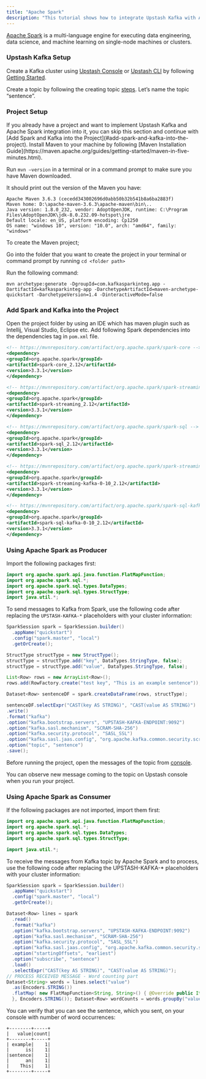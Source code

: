 ```yaml
---
title: "Apache Spark"
description: "This tutorial shows how to integrate Upstash Kafka with Apache Spark"
---
```


[Apache Spark](https://spark.apache.org/) is a multi-language engine for
executing data engineering, data science, and machine learning on single-node
machines or clusters.

### Upstash Kafka Setup

Create a Kafka cluster using [Upstash Console](https://console.upstash.com/) or
[Upstash CLI](https://github.com/upstash/cli) by following
[Getting Started](https://docs.upstash.com/kafka).

Create a topic by following the creating topic
[steps](https://docs.upstash.com/kafka#create-a-topic). Let’s name the topic
“sentence”.

### Project Setup

<Info>
  If you already have a project and want to implement Upstash Kafka and Apache
  Spark integration into it, you can skip this section and continue with [Add
  Spark and Kafka into the Project](#add-spark-and-kafka-into-the-project).
</Info>
Install Maven to your machine by following [Maven Installation Guide](https://maven.apache.org/guides/getting-started/maven-in-five-minutes.html).

Run `mvn –version` in a terminal or in a command prompt to make sure you have
Maven downloaded.

It should print out the version of the Maven you have:

```
Apache Maven 3.6.3 (cecedd343002696d0abb50b32b541b8a6ba2883f)
Maven home: D:\apache-maven-3.6.3\apache-maven\bin\..
Java version: 1.8.0_232, vendor: AdoptOpenJDK, runtime: C:\Program Files\AdoptOpenJDK\jdk-8.0.232.09-hotspot\jre
Default locale: en_US, platform encoding: Cp1250
OS name: "windows 10", version: "10.0", arch: "amd64", family: "windows"
```

To create the Maven project;

Go into the folder that you want to create the project in your terminal or
command prompt by running `cd <folder path>`

Run the following command:

```
mvn archetype:generate -DgroupId=com.kafkasparkinteg.app -DartifactId=kafkasparkinteg-app -DarchetypeArtifactId=maven-archetype-quickstart -DarchetypeVersion=1.4 -DinteractiveMode=false
```

### Add Spark and Kafka into the Project

Open the project folder by using an IDE which has maven plugin such as Intellij,
Visual Studio, Eclipse etc. Add following Spark dependencies into the
dependencies tag in `pom.xml` file.

```xml
<!-- https://mvnrepository.com/artifact/org.apache.spark/spark-core -->
<dependency>
<groupId>org.apache.spark</groupId>
<artifactId>spark-core_2.12</artifactId>
<version>3.3.1</version>
</dependency>

<!-- https://mvnrepository.com/artifact/org.apache.spark/spark-streaming -->
<dependency>
<groupId>org.apache.spark</groupId>
<artifactId>spark-streaming_2.12</artifactId>
<version>3.3.1</version>
</dependency>

<!-- https://mvnrepository.com/artifact/org.apache.spark/spark-sql -->
<dependency>
<groupId>org.apache.spark</groupId>
<artifactId>spark-sql_2.12</artifactId>
<version>3.3.1</version>
</dependency>

<!-- https://mvnrepository.com/artifact/org.apache.spark/spark-streaming-kafka-0-10 -->
<dependency>
<groupId>org.apache.spark</groupId>
<artifactId>spark-streaming-kafka-0-10_2.12</artifactId>
<version>3.3.1</version>
</dependency>

<!-- https://mvnrepository.com/artifact/org.apache.spark/spark-sql-kafka-0-10 -->
<dependency>
<groupId>org.apache.spark</groupId>
<artifactId>spark-sql-kafka-0-10_2.12</artifactId>
<version>3.3.1</version>
</dependency>
```

### Using Apache Spark as Producer

Import the following packages first:

```java
import org.apache.spark.api.java.function.FlatMapFunction;
import org.apache.spark.sql.*;
import org.apache.spark.sql.types.DataTypes;
import org.apache.spark.sql.types.StructType;
import java.util.*;
```

To send messages to Kafka from Spark, use the following code after replacing the
`UPSTASH-KAFKA-*` placeholders with your cluster information:

```java
SparkSession spark = SparkSession.builder()
  .appName("quickstart")
  .config("spark.master", "local")
  .getOrCreate();

StructType structType = new StructType();
structType = structType.add("key", DataTypes.StringType, false);
structType = structType.add("value", DataTypes.StringType, false);

List<Row> rows = new ArrayList<Row>();
rows.add(RowFactory.create("test key", "This is an example sentence"));

Dataset<Row> sentenceDF = spark.createDataFrame(rows, structType);

sentenceDF.selectExpr("CAST(key AS STRING)", "CAST(value AS STRING)")
.write()
.format("kafka")
.option("kafka.bootstrap.servers", "UPSTASH-KAFKA-ENDPOINT:9092")
.option("kafka.sasl.mechanism", "SCRAM-SHA-256")
.option("kafka.security.protocol", "SASL_SSL")
.option("kafka.sasl.jaas.config", "org.apache.kafka.common.security.scram.ScramLoginModule required username=\"UPSTASH-KAFKA-USERNAME\" password=\"UPSTASH-KAFKA-PASSWORD\";")
.option("topic", "sentence")
.save();
```

Before running the project, open the messages of the topic from
[console](https://console.upstash.com).

You can observe new message coming to the topic on Upstash console when you run
your project.

### Using Apache Spark as Consumer

If the following packages are not imported, import them first:

```java
import org.apache.spark.api.java.function.FlatMapFunction;
import org.apache.spark.sql.*;
import org.apache.spark.sql.types.DataTypes;
import org.apache.spark.sql.types.StructType;

import java.util.*;
```

To receive the messages from Kafka topic by Apache Spark and to process, use the
following code after replacing the UPSTASH-KAFKA-\* placeholders with your
cluster information:

```java
SparkSession spark = SparkSession.builder()
  .appName("quickstart")
  .config("spark.master", "local")
  .getOrCreate();

Dataset<Row> lines = spark
  .read()
  .format("kafka")
  .option("kafka.bootstrap.servers", "UPSTASH-KAFKA-ENDPOINT:9092")
  .option("kafka.sasl.mechanism", "SCRAM-SHA-256")
  .option("kafka.security.protocol", "SASL_SSL")
  .option("kafka.sasl.jaas.config", "org.apache.kafka.common.security.scram.ScramLoginModule required username=\"UPSTASH-KAFKA-USERNAME\" password=\"UPSTASH-KAFKA-PASSWORD\";")
  .option("startingOffsets", "earliest")
  .option("subscribe", "sentence")
  .load()
  .selectExpr("CAST(key AS STRING)", "CAST(value AS STRING)");
// PROCESS RECEIVED MESSAGE - Word counting part
Dataset<String> words = lines.select("value")
  .as(Encoders.STRING())
  .flatMap( new FlatMapFunction<String, String>() { @Override public Iterator<String> call(String x) { return Arrays.asList(x.split(" ")).iterator(); }
  }, Encoders.STRING()); Dataset<Row> wordCounts = words.groupBy("value").count(); wordCounts.show();
```

You can verify that you can see the sentence, which you sent, on your console
with number of word occurrences:

```
+--------+-----+
|   value|count|
+--------+-----+
| example|    1|
|      is|    1|
|sentence|    1|
|      an|    1|
|    This|    1|
+--------+-----+
```
